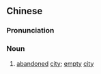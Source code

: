 ==Chinese==
{{zh-forms}}

===Pronunciation===
{{zh-pron
|m=kōngchéng
|c=hung1 sing4
|h=pfs=khûng-sàng
|cat=n
}}

===Noun===
{{zh-noun}}

# {{lb|zh|literary}} [[abandoned]] [[city]]; [[empty]] [[city]]